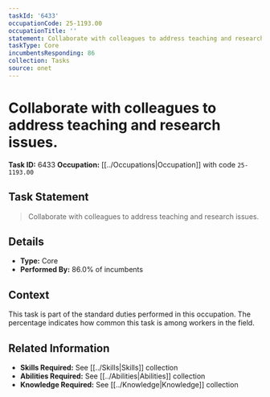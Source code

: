 ```yaml
---
taskId: '6433'
occupationCode: 25-1193.00
occupationTitle: ''
statement: Collaborate with colleagues to address teaching and research issues.
taskType: Core
incumbentsResponding: 86
collection: Tasks
source: onet
---
```

# Collaborate with colleagues to address teaching and research issues.

**Task ID:** 6433
**Occupation:** [[../Occupations|Occupation]] with code `25-1193.00`

## Task Statement

> Collaborate with colleagues to address teaching and research issues.

## Details

- **Type:** Core
- **Performed By:** 86.0% of incumbents

## Context

This task is part of the standard duties performed in this occupation. The percentage indicates how common this task is among workers in the field.

## Related Information

- **Skills Required:** See [[../Skills|Skills]] collection
- **Abilities Required:** See [[../Abilities|Abilities]] collection
- **Knowledge Required:** See [[../Knowledge|Knowledge]] collection
